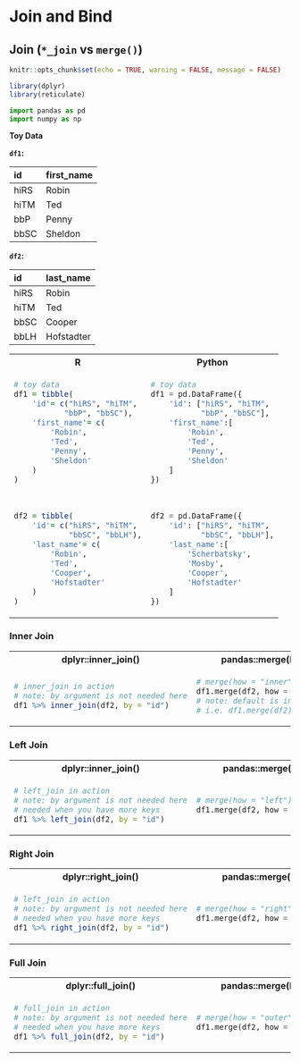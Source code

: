 # Join and Bind

## Join (`*_join` vs `merge()`)

```r
knitr::opts_chunk$set(echo = TRUE, warning = FALSE, message = FALSE)
```

```r
library(dplyr)
library(reticulate)
```

```python
import pandas as pd
import numpy as np
```

**Toy Data**

**`df1`:**

|id   |first_name |
|:----|:----------|
|hiRS |Robin      |
|hiTM |Ted        |
|bbP  |Penny      |
|bbSC |Sheldon    |

**`df2`:**

|id   |last_name  |
|:----|:----------|
|hiRS |Robin      |
|hiTM |Ted        |
|bbSC |Cooper     |
|bbLH |Hofstadter |


<table class='table'>
<tr> <th>R</th> <th>Python</th> <tr>
<tr>
<td>

```R
# toy data
df1 = tibble(
    'id'= c("hiRS", "hiTM",
           "bbP", "bbSC"),
    'first_name'= c(
        'Robin',
        'Ted',
        'Penny',
        'Sheldon'
    )
)



df2 = tibble(
    'id'= c("hiRS", "hiTM",
            "bbSC", "bbLH"),
    'last_name'= c(
        'Robin',
        'Ted',
        'Cooper',
        'Hofstadter'
    )
)


```

</td>
<td>
```python
# toy data
df1 = pd.DataFrame({
    'id': ["hiRS", "hiTM",
           "bbP", "bbSC"],
    'first_name':[
        'Robin',
        'Ted',
        'Penny',
        'Sheldon'
    ]
})



df2 = pd.DataFrame({
    'id': ["hiRS", "hiTM",
           "bbSC", "bbLH"],
    'last_name':[
        'Scherbatsky',
        'Mosby',
        'Cooper',
        'Hofstadter'
    ]
})

```


</td>
<tr>
</table>

### Inner Join

<table class='table'>
<tr> <th>dplyr::inner_join()</th> <th>pandas::merge(how = "inner")</th> <tr>
<tr>
<td>

```R
# inner_join in action
# note: by argument is not needed here
df1 %>% inner_join(df2, by = "id")
```

</td>
<td>
```python
# merge(how = "inner") in action
df1.merge(df2, how = 'inner', on = 'id')
# note: default is inner join
# i.e. df1.merge(df2) does inner join
```


</td>
<tr>
</table>



### Left Join

<table class='table'>
<tr> <th>dplyr::inner_join()</th> <th>pandas::merge(how = "left")</th> <tr>
<tr>
<td>

```R
# left_join in action
# note: by argument is not needed here
# needed when you have more keys
df1 %>% left_join(df2, by = "id")
```

</td>
<td>
```python
# merge(how = "left") in action
df1.merge(df2, how = 'left', on = 'id')
```


</td>
<tr>
</table>



### Right Join

<table class='table'>
<tr> <th>dplyr::right_join()</th> <th>pandas::merge(how = "right")</th> <tr>
<tr>
<td>

```R
# left_join in action
# note: by argument is not needed here
# needed when you have more keys
df1 %>% right_join(df2, by = "id")
```

</td>
<td>
```python
# merge(how = "right") in action
df1.merge(df2, how = 'right', on = 'id')
```


</td>
<tr>
</table>

### Full Join

<table class='table'>
<tr> <th>dplyr::full_join()</th> <th>pandas::merge(how = "outer")</th> <tr>
<tr>
<td>

```R
# full_join in action
# note: by argument is not needed here
# needed when you have more keys
df1 %>% full_join(df2, by = "id")
```

</td>
<td>
```python
# merge(how = "outer") in action
df1.merge(df2, how = 'outer', on = 'id')
```


</td>
<tr>
</table>

